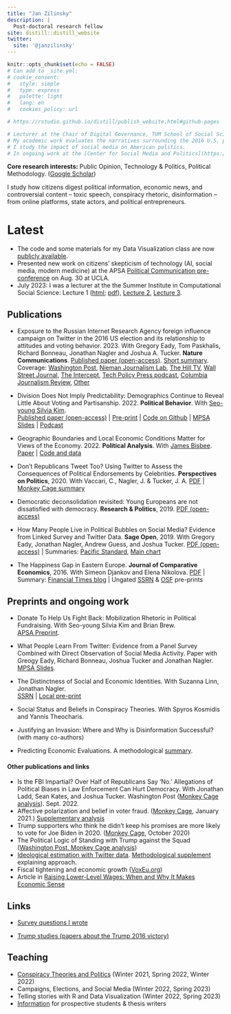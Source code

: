 ```yaml
---
title: "Jan Zilinsky"
description: |
  Post-doctoral research fellow
site: distill::distill_website
twitter:
  site: '@janzilinsky'
---
```


```r
knitr::opts_chunk$set(echo = FALSE)
# Can add to _site.yml:
# cookie_consent:
#   style: simple
#   type: express
#   palette: light
#   lang: en
#   cookies_policy: url

# https://rstudio.github.io/distill/publish_website.html#github-pages

# Lecturer at the Chair of Digital Governance, TUM School of Social Sciences and Technology.
# My academic work evaluates the narratives surrounding the 2016 U.S. presidential election, and the relationship between economic sentiment and objective economic outcomes.
# I study the impact of social media on American politics. 
# In ongoing work at the [Center for Social Media and Politics](https://csmapnyu.org), my co-authors and I investigate how media consumption and exposure to misinformation influences voters' beliefs and decisions.
```

**Core research interests:** Public Opinion, Technology & Politics, Political Methodology. ([Google Scholar](https://scholar.google.com/citations?user=bHW37e4AAAAJ&hl=en&oi=ao))

I study how citizens digest political information, economic news, and controversial content -- toxic speech, conspiracy rhetoric, disinformation -- from online platforms, state actors, and political entrepreneurs. 

# Latest

* The code and some materials for my Data Visualization class are now [publicly available](http://zilinskyjan.github.io/DataViz/).
- Presented new work on citizens' skepticism of technology (AI, social media, modern medicine) at the APSA [Political Communication pre-conference](https://cpg.comm.ucla.edu/preconf2023/) on Aug. 30 at UCLA.
* July 2023: I was a lecturer at the the Summer Institute in Computational Social Science: Lecture 1 ([html](https://rawcdn.githack.com/zilinskyjan/lectures/b3d8aecd8a13677015ee7bdee12d24fe0e3ef98d/SICSS/SICSS_01_digital_trace_data.html); [pdf](https://zilinskyjan.github.io/slides/SICSS_Digital_trace_data)), [Lecture 2](https://rawcdn.githack.com/zilinskyjan/lectures/b3d8aecd8a13677015ee7bdee12d24fe0e3ef98d/SICSS/SICSS_02_screenscraping.html#/title-slide), [Lecture 3](https://rawcdn.githack.com/zilinskyjan/lectures/b3d8aecd8a13677015ee7bdee12d24fe0e3ef98d/SICSS/SICSS_03_applications.html#/title-slide).


## Publications

- Exposure to the Russian Internet Research Agency foreign influence campaign on Twitter in the 2016 US election and its relationship to attitudes and voting behavior. 2023. With Gregory Eady, Tom Paskhalis, Richard Bonneau, Jonathan Nagler and Joshua A. Tucker. **Nature Communications**. [Published paper (open-access)](https://www.nature.com/articles/s41467-022-35576-9). [Short summary](https://csmapnyu.org/news-views/news/exposure-to-russian-twitter-campaigns-in-2016-presidential-race-highly-concentrated-largely-limited-to-strongly-partisan-republicans). Coverage: [Washington Post](https://www.washingtonpost.com/politics/2023/01/09/russian-trolls-twitter-had-little-influence-2016-voters/), [Nieman Journalism Lab](https://www.niemanlab.org/2023/01/good-news-misinformation-isnt-as-powerful-as-feared-bad-news-neither-is-information/), [The Hill TV](https://www.youtube.com/watch?v=baFTYloKpCI), [Wall Street Journal](https://www.wsj.com/articles/does-twitter-disinformation-even-work-russian-trolls-2016-election-nature-communications-study-elon-musk-donald-trump-vladimir-putin-11673375453), [The Intercept](https://theintercept.com/2023/01/10/russia-twitter-bots-trump-election/), [Tech Policy Press podcast](https://techpolicy.press/examining-the-impact-of-internet-research-agency-tweets-in-the-2016-u-s-election/), [Columbia Journalism Review](https://www.cjr.org/the_media_today/nature_study_trump_bots_twitter.php), [Other](https://nature.altmetric.com/details/140986471/news)

- Division Does Not Imply Predictability: Demographics Continue to Reveal Little About Voting and Partisanship. 2022. **Political Behavior**. With [Seo-young Silvia Kim](https://sysilviakim.com). <br>
[Published paper (open-access)](https://link.springer.com/article/10.1007/s11109-022-09816-z) | [Pre-print](https://preprints.apsanet.org/engage/apsa/article-details/607dd8cb331f302dc365f87e) | [Code on Github](https://github.com/sysilviakim/surveyML) | [MPSA Slides](https://zilinskyjan.github.io/slides/surveyML_MPSA.pdf) | [Podcast](https://www.niskanencenter.org/is-demographic-and-geographic-polarization-overstated/)

- Geographic Boundaries and Local Economic Conditions Matter for Views of the Economy. 2022. **Political Analysis**. With [James Bisbee](https://www.jamesbisbee.com). <br>
[Paper](https://www.cambridge.org/core/journals/political-analysis/article/abs/geographic-boundaries-and-local-economic-conditions-matter-for-views-of-the-economy/32C8C058B8E16CAD48374F95B2B1B3EF) | [Code and data](https://dataverse.harvard.edu/dataset.xhtml?persistentId=doi:10.7910/DVN/C1XZKK)

- Don’t Republicans Tweet Too? Using Twitter to Assess the Consequences of Political Endorsements by Celebrities. **Perspectives on Politics**, 2020. With Vaccari, C., Nagler, J. & Tucker, J. A.
[PDF](https://www.cambridge.org/core/journals/perspectives-on-politics/article/abs/dont-republicans-tweet-too-using-twitter-to-assess-the-consequences-of-political-endorsements-by-celebrities/B2915BB8FBD93D0555D8C3D77CB00E65) | [Monkey Cage summary](https://www.washingtonpost.com/politics/2019/10/28/think-celebrities-get-punished-being-political-fact-they-get-retweeted/)

- Democratic deconsolidation revisited: Young Europeans are not dissatisfied with democracy.
**Research & Politics**, 2019. [PDF (open-access)](https://journals.sagepub.com/doi/10.1177/2053168018814332)

- How Many People Live in Political Bubbles on Social Media? Evidence from Linked Survey and Twitter Data. **Sage Open**, 2019. With Gregory Eady, Jonathan Nagler, Andrew Guess, and Joshua Tucker.
[PDF (open-access)](https://journals.sagepub.com/doi/full/10.1177/2158244019832705) | Summaries: [Pacific Standard](https://psmag.com/news/ideological-bubbles-turns-out-liberals-and-conservatives-mainly-follow-the-same-news-sources), [Main chart](https://twitter.com/andyguess/status/1102962970227810304) 

- The Happiness Gap in Eastern Europe. **Journal of Comparative Economics**, 2016. With Simeon Djankov and Elena Nikolova.
[PDF](http://www.sciencedirect.com/science/article/pii/S0147596715000888) | Summary: [Financial Times blog](https://www.ft.com/content/abae03a5-6b58-3f05-ac84-d298b0e47ab5) | Ungated [SSRN](http://papers.ssrn.com/sol3/papers.cfm?abstract_id=2658136) & [OSF](https://osf.io/preprints/socarxiv/et7vz/) pre-prints

## Preprints and ongoing work

- Donate To Help Us Fight Back: Mobilization Rhetoric in Political Fundraising. With Seo-young Silvia Kim and Brian Brew. <br> 
[APSA Preprint](https://preprints.apsanet.org/engage/apsa/article-details/641869c2dab08ad68f69d6ba).

- What People Learn From Twitter: Evidence from a Panel Survey Combined with Direct Observation of Social Media Activity. Paper with Greogy Eady, Richard Bonneau, Joshua Tucker and Jonathan Nagler. [MPSA Slides](https://zilinskyjan.github.io/slides/MPSA_2019_Twitter.pdf).

- The Distinctness of Social and Economic Identities. With Suzanna Linn, Jonathan Nagler. <br>
[SSRN](https://papers.ssrn.com/sol3/papers.cfm?abstract_id=4108071) | [Local pre-print](https://zilinskyjan.github.io/papers/Economic_Identity_2022.pdf)

<!-- - "People Like Me Are Falling Behind:" Measuring Perceptions of Inequality Using Novel Survey Questions.
Paper with Suzanna Linn, Jonathan Nagler, and Nathan Morse.-->

- Social Status and Beliefs in Conspiracy Theories. With Spyros Kosmidis and Yannis Theocharis.

- Justifying an Invasion: Where and Why is Disinformation Successful? (with many co-authors)

- Predicting Economic Evaluations. A methodological [summary](https://osf.io/7bgne/).

#### Other publications and links

- Is the FBI Impartial? Over Half of Republicans Say ‘No.’ Allegations of Political Biases in Law Enforcement Can Hurt Democracy. With Jonathan Ladd, Sean Kates, and Joshua Tucker. Washington Post ([Monkey Cage analysis](https://www.washingtonpost.com/politics/2022/09/15/fbi-trump-republicans-democrats-maga/)). Sept. 2022.
- Affective polarization and belief in voter fraud. ([Monkey Cage](https://www.washingtonpost.com/politics/2021/01/19/which-republicans-think-election-was-stolen-those-who-hate-democrats-dont-mind-white-nationalists/), January 2021.) [Supplementary analysis](https://csmapnyu.org/assets/publications/2021_03_02_TMC_fraud.pdf)
- Trump supporters who think he didn't keep his promises are more likely to vote for Joe Biden in 2020. ([Monkey Cage](https://www.washingtonpost.com/politics/2020/10/28/did-trump-keep-his-campaign-promises-heres-what-americans-think/), October 2020)
- The Political Logic of Standing with Trump against the Squad ([Washington Post, Monkey Cage analysis](https://www.washingtonpost.com/politics/2019/07/20/why-didnt-more-congressional-republicans-condemn-trumps-racist-tweets-about-squad-this-graph-explains/))
* [Ideological estimation with Twitter data](https://www.washingtonpost.com/news/monkey-cage/wp/2018/10/05/trying-to-understand-how-jeff-flake-is-leaning-we-analyzed-his-twitter-feed-and-were-surprised/?utm_term=.6036368712fe). [Methodological supplement](https://gregoryeady.com/Misc/Monkey_Cage_Flake_Methods_Supplement.pdf) explaining approach.
* Fiscal tightening and economic growth ([VoxEu.org](https://voxeu.org/article/fiscal-tightening-and-economic-growth-exploring-cross-country-correlations))
* Article in [Raising Lower-Level Wages: When and Why It Makes Economic Sense](https://www.piie.com/publications/piie-briefings/raising-lower-level-wages-when-and-why-it-makes-economic-sense)

## Links

* [Survey questions I wrote](https://zilinskyjan.github.io/surveys)

* [Trump studies (papers about the Trump 2016 victory)](https://zilinskyjan.github.io/trump-election-research) 

## Teaching

- [Conspiracy Theories and Politics](https://www.craft.do/s/vtoANButumlrdy) (Winter 2021, Spring 2022, Winter 2022)
- Campaigns, Elections, and Social Media (Winter 2022, Spring 2023)
- Telling stories with R and Data Visualization (Winter 2022, Spring 2023)
- [Information](https://zilinskyjan.github.io/prospective-students) for prospective students & thesis writers

